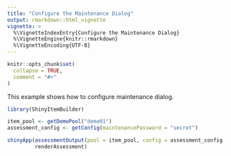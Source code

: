 ```yaml
---
title: "Configure the Maintenance Dialog"
output: rmarkdown::html_vignette
vignette: >
  %\VignetteIndexEntry{Configure the Maintenance Dialog}
  %\VignetteEngine{knitr::rmarkdown}
  %\VignetteEncoding{UTF-8}
---
```


```r
knitr::opts_chunk$set(
  collapse = TRUE,
  comment = "#>"
)
```

This example shows how to configure maintenance dialog. 

```r
library(ShinyItemBuilder)

item_pool <- getDemoPool("demo01")
assessment_config <- getConfig(maintenancePassword = "secret")

shinyApp(assessmentOutput(pool = item_pool, config = assessment_config,overwrite=T),
         renderAssessment)
```
